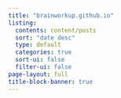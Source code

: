 ```yaml
---
title: "brainworkup.github.io"
listing:
  contents: content/posts
  sort: "date desc"
  type: default
  categories: true
  sort-ui: false
  filter-ui: false
page-layout: full
title-block-banner: true
---
```

